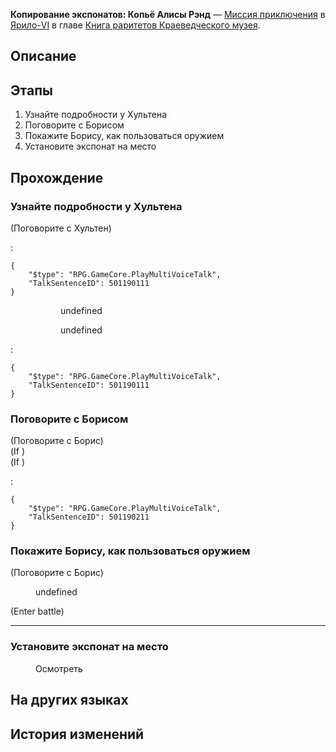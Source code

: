 {{Дополнить|Диалоги.}}
{{Миссия Инфобокс
|id              = 8001224
|Название        = 
|Изображение     = Миссия Освоения Копирование экспонатов Копьё Алисы Рэнд.png
|Тип             = Миссия приключения
|События         = 
|Глава           = Книга раритетов Краеведческого музея
|Условия         = 
|Персонажи       = Борис; Первопроходец; Хультен
|СтартЛокация    = Краеведческий музей
|Мир             = Ярило-VI
|Локации         = Краеведческий музей
|Предыдущая      = 
|Следующая       = 
|Награды         = 
}}
'''Копирование экспонатов: Копьё Алисы Рэнд''' — [[Миссия приключения]] в [[Ярило-VI]] в главе [[Книга раритетов Краеведческого музея]].

==Описание==
{{Описание|Краеведческий музей Белобога вот-вот откроется. Чтобы выставка прошла успешно, Хультен собирает подходящие экспонаты.<br />Вы показали Борису, как используете в бою копьё Алисы Рэнд, и тот смог сделать копию для музея.}}

==Этапы==
# Узнайте подробности у Хультена
# Поговорите с Борисом
# Покажите Борису, как пользоваться оружием
# Установите экспонат на место

==Прохождение==
{{Дополнить}}


===Узнайте подробности у Хультена===
{{Описание миссии|локация=Краеведческий музей|Краеведческий музей Белобога вот-вот откроется. Чтобы выставка прошла успешно, Хультен собирает подходящие экспонаты.<br />На этот раз Борис надеется, что вы покажете ему, как используете копьё Алисы Рэнд в бою, чтобы он смог сделать копию для музея.}}
{{Диалог Начало}}

;(Поговорите с Хультен)
<!--Unknown TalkSentence: 800122401-->
:<!--Unknown TalkSentence: 800122402-->
:<pre>{
	"$type": "RPG.GameCore.PlayMultiVoiceTalk",
	"TalkSentenceID": 501190111
}</pre>
:::{{Диалог|?}} undefined
:::<!--Unknown TalkSentence: 800122732-->
:::<!--Unknown TalkSentence: 800122733-->
:::{{Диалог|Выход}} undefined
:<pre>{
	"$type": "RPG.GameCore.PlayMultiVoiceTalk",
	"TalkSentenceID": 501190111
}</pre>
{{Диалог Конец}}

===Поговорите с Борисом===
{{Диалог Начало}}


;(Поговорите с Борис)
;(If {{cx}}<!--during performance 501190201-->)
;(If {{cx}}<!--not during performance 501190201-->)
:<pre>{
	"$type": "RPG.GameCore.PlayMultiVoiceTalk",
	"TalkSentenceID": 501190211
}</pre>
{{Диалог Конец}}

===Покажите Борису, как пользоваться оружием===
{{Диалог Начало}}

;(Поговорите с Борис)
<!--Unknown TalkSentence: 800122431-->
:{{Диалог|Стрелка}} undefined
<!--Unknown TalkSentence: 800122433-->
;(Enter battle)
::{{tx|Enemy list missing}}
<!--Unknown TalkSentence: 800122441-->
<!--Unknown TalkSentence: 800122442-->
----
{{Диалог Конец}}

===Установите экспонат на место===
{{Диалог Начало}}

:{{Диалог|Изучение}} Осмотреть
<!--Unknown TalkSentence: 800130211-->
<!--Unknown TalkSentence: 800130212-->
{{Диалог Конец}}

==На других языках==
{{На других языках
|en   = Exhibit Replica: Alisa Rand's Lance
|zhs  = 藏品复刻•阿丽萨的骑枪
|zht  = 館藏復刻•阿麗薩的騎槍
|ja   = 収蔵品復刻・アリサの槍
|ko   = 소장품 복각•알리사의 랜스
|es   = Réplica de objeto: lanza de Alisa Rand
|fr   = Reproduction de pièce d'exposition&nbsp;: Lance d'Alisa Rand
|ru   = Копирование экспонатов: Копьё Алисы Рэнд
|th   = โมเดลจัดแสดง: หอกของ Alisa Rand
|vi   = Phục Chế Vật Sưu Tập - Ngọn Thương Của Alisa
|de   = Replikat: Alisa Rands Lanze
|id   = Replika Koleksi: Tombak Alisa Rand
|pt   = Réplica de Obras: Lança de Alisa Rand
}}

==История изменений==
{{История изменений|2.7}}
